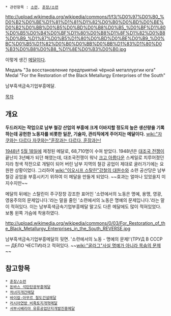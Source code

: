  * 관련항목 : [[소련]], [[훈장/소련]]

http://upload.wikimedia.org/wikipedia/commons/f/f3/%D0%97%D0%B0_%D0%B2%D0%BE%D1%81%D1%81%D1%82%D0%B0%D0%BD%D0%BE%D0%B2%D0%BB%D0%B5%D0%BD%D0%B8%D0%B5_%D0%BF%D1%80%D0%B5%D0%B4%D0%BF%D1%80%D0%B8%D1%8F%D1%82%D0%B8%D0%B9_%D1%87%D0%B5%D1%80%D0%BD%D0%BE%D0%B9_%D0%BC%D0%B5%D1%82%D0%B0%D0%BB%D0%BB%D1%83%D1%80%D0%B3%D0%B8%D0%B8_%D1%8E%D0%B3%D0%B0.jpg

이렇게 생긴 [[메달]]이다.

Медаль "За восстановление предприятий чёрной металлургии юга"
Medal "For the Restoration of the Black Metallurgy Enterprises of the South"

남부흑색금속기업부흥메달.


[[목차]]

== 개요 ==
'''두드러지는 작업으로 남부 철강 산업의 부흥에 크게 이바지할 정도의 높은 생산량을 기록하는데 공헌한 노동자를 비롯한 일꾼, 기술자, 관리직에게 주어지는 메달이다.''' [[wiki:"자쿠와는 다르다 자쿠와는"훈장과는 다르다, 훈장과는!]] 

[[1948년]] [[5월 18일]]에 제정된 메달로, 68,710명이 수여 받았다. 1948년은 [[대조국 전쟁]]이 끝난지 3년째가 되던 해였는데, 대조국전쟁이 워낙 [[크고 아름다운]] 스케일로 치루어졌던지라 청색 작전으로 개털이 되어 버린 남부 지역의 철강 공업이 제대로 굴러가기에는 요원한 상황이었다. 그리하여 [[wiki:"이오시프 스탈린"강철의 대원수]]와 소련 공산당은 남부 철강 공업을 부흥시키기 위하여 이 메달을 만들게 되었다. ~~효과는 얼마나 있었을지 미지수지만~~

메달의 뒤에는 스탈린이 주구장창 강조한 표어인 '소련에서의 노동은 명예, 용맹, 영광, 영웅주의의 문제입니다.'라는 말을 줄인 '소련에서의 노동은 명예의 문제입니다.'라는 말이 적혀있다. 이는 남부흑색금속기업부흥메달 말고도 다른 메달에도 많이 적혀있었다. 보통 왼쪽 가슴에 착용하였다.

http://upload.wikimedia.org/wikipedia/commons/0/03/For_Restoration_of_the_Black_Metallurgy_Enterprises_in_the_South_REVERSE.jpg

남부흑색금속기업부흥메달의 뒷면. '소련에서의 노동 - 명예의 문제!'(ТРУД В СССР — ДЕЛО ЧЕСТИ)라고 적혀있다. ~~[[wiki:"굴라그"사실 명예가 아니라 목숨의 문제]]~~

== 참고항목 ==
 * [[훈장/소련]]
 * [[돈바스 석탄탄광부흥메달]]
 * [[처녀지개간메달]]
 * [[바이칼-아무르 철도건설메달]]
 * [[러시아연방 비흑토지개혁메달]]
 * [[서부시베리아 유류공업단지개발진흥메달]]
